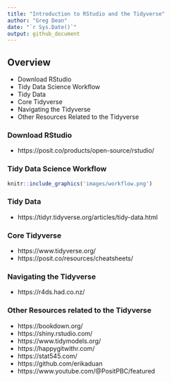 ```yaml
---
title: "Introduction to RStudio and the Tidyverse"
author: "Greg Dean"
date: "`r Sys.Date()`"
output: github_document
---
```

## Overview
- Download RStudio
- Tidy Data Science Workflow
- Tidy Data
- Core Tidyverse
- Navigating the Tidyverse
- Other Resources Related to the Tidyverse

### Download RStudio
- https://posit.co/products/open-source/rstudio/

### Tidy Data Science Workflow
```r
knitr::include_graphics('images/workflow.png')
```

### Tidy Data
- https://tidyr.tidyverse.org/articles/tidy-data.html

### Core Tidyverse
- https://www.tidyverse.org/
- https://posit.co/resources/cheatsheets/

### Navigating the Tidyverse
- https://r4ds.had.co.nz/

### Other Resources related to the Tidyverse
- https://bookdown.org/
- https://shiny.rstudio.com/
- https://www.tidymodels.org/
- https://happygitwithr.com/
- https://stat545.com/
- https://github.com/erikaduan
- https://www.youtube.com/@PositPBC/featured



